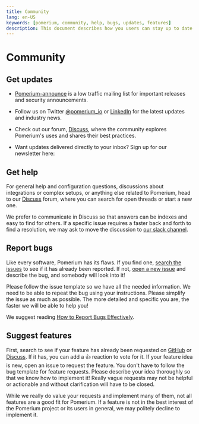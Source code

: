 ```yaml
---
title: Community
lang: en-US
keywords: [pomerium, community, help, bugs, updates, features]
description: This document describes how you users can stay up to date with pomerium, report issues, get help, and suggest new features.
---
```



# Community

## Get updates

- [Pomerium-announce](https://groups.google.com/forum/#!forum/pomerium-announce) is a low traffic mailing list for important releases and security announcements.

- Follow us on Twitter [@pomerium_io](https://twitter.com/pomerium_io) or [LinkedIn](https://www.linkedin.com/company/pomerium-inc) for the latest updates and industry news.

- Check out our forum, [Discuss](https://discuss.pomerium.com/), where the community explores Pomerium's uses and shares their best practices.

- Want updates delivered directly to your inbox? Sign up for our newsletter here:

<Newsletter />

## Get help

For general help and configuration questions, discussions about integrations or complex setups, or anything else related to Pomerium, head to our [Discuss](https://discuss.pomerium.com/) forum, where you can search for open threads or start a new one.

We prefer to communicate in Discuss so that answers can be indexes and easy to find for others. If a specific issue requires a faster back and forth to find a resolution, we may ask to move the discussion to [our slack channel](https://slack.pomerium.io).

## Report bugs

Like every software, Pomerium has its flaws. If you find one, [search the issues](https://github.com/pomerium/pomerium/issues) to see if it has already been reported. If not, [open a new issue](https://github.com/pomerium/pomerium/issues/new) and describe the bug, and somebody will look into it!

Please follow the issue template so we have all the needed information. We need to be able to repeat the bug using your instructions. Please simplify the issue as much as possible. The more detailed and specific you are, the faster we will be able to help you!

We suggest reading [How to Report Bugs Effectively](http://www.chiark.greenend.org.uk/~sgtatham/bugs.html).

## Suggest features

First, search to see if your feature has already been requested on [GitHub](https://github.com/pomerium/pomerium/issues) or [Discuss](https://discuss.pomerium.com/). If it has, you can add a :+1: reaction to vote for it. If your feature idea is new, open an issue to request the feature. You don't have to follow the bug template for feature requests. Please describe your idea thoroughly so that we know how to implement it! Really vague requests may not be helpful or actionable and without clarification will have to be closed.

While we really do value your requests and implement many of them, not all features are a good fit for Pomerium. If a feature is not in the best interest of the Pomerium project or its users in general, we may politely decline to implement it.
